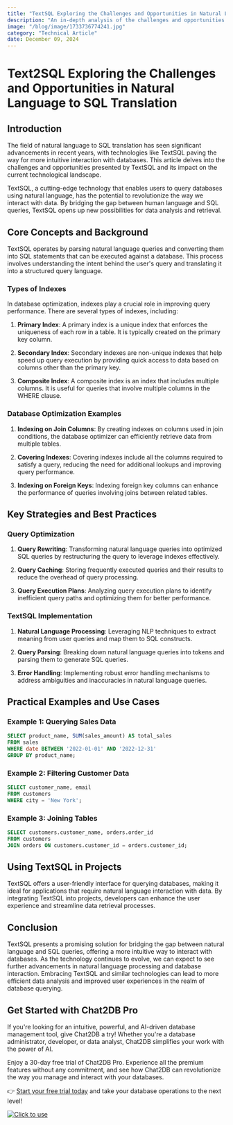 ```yaml
---
title: "TextSQL Exploring the Challenges and Opportunities in Natural Language to SQL Translation"
description: "An in-depth analysis of the challenges and opportunities in natural language to SQL translation, focusing on TextSQL technology."
image: "/blog/image/1733736774241.jpg"
category: "Technical Article"
date: December 09, 2024
---
```


# Text2SQL Exploring the Challenges and Opportunities in Natural Language to SQL Translation


<Authors date="December 09, 2024">
  <Author name="Aria Wells" link="https://chat2db.ai" />
</Authors>

## Introduction

The field of natural language to SQL translation has seen significant advancements in recent years, with technologies like TextSQL paving the way for more intuitive interaction with databases. This article delves into the challenges and opportunities presented by TextSQL and its impact on the current technological landscape.

TextSQL, a cutting-edge technology that enables users to query databases using natural language, has the potential to revolutionize the way we interact with data. By bridging the gap between human language and SQL queries, TextSQL opens up new possibilities for data analysis and retrieval.

## Core Concepts and Background

TextSQL operates by parsing natural language queries and converting them into SQL statements that can be executed against a database. This process involves understanding the intent behind the user's query and translating it into a structured query language.

### Types of Indexes

In database optimization, indexes play a crucial role in improving query performance. There are several types of indexes, including:

1. **Primary Index**: A primary index is a unique index that enforces the uniqueness of each row in a table. It is typically created on the primary key column.

2. **Secondary Index**: Secondary indexes are non-unique indexes that help speed up query execution by providing quick access to data based on columns other than the primary key.

3. **Composite Index**: A composite index is an index that includes multiple columns. It is useful for queries that involve multiple columns in the WHERE clause.

### Database Optimization Examples

1. **Indexing on Join Columns**: By creating indexes on columns used in join conditions, the database optimizer can efficiently retrieve data from multiple tables.

2. **Covering Indexes**: Covering indexes include all the columns required to satisfy a query, reducing the need for additional lookups and improving query performance.

3. **Indexing on Foreign Keys**: Indexing foreign key columns can enhance the performance of queries involving joins between related tables.

## Key Strategies and Best Practices

### Query Optimization

1. **Query Rewriting**: Transforming natural language queries into optimized SQL queries by restructuring the query to leverage indexes effectively.

2. **Query Caching**: Storing frequently executed queries and their results to reduce the overhead of query processing.

3. **Query Execution Plans**: Analyzing query execution plans to identify inefficient query paths and optimizing them for better performance.

### TextSQL Implementation

1. **Natural Language Processing**: Leveraging NLP techniques to extract meaning from user queries and map them to SQL constructs.

2. **Query Parsing**: Breaking down natural language queries into tokens and parsing them to generate SQL queries.

3. **Error Handling**: Implementing robust error handling mechanisms to address ambiguities and inaccuracies in natural language queries.

## Practical Examples and Use Cases

### Example 1: Querying Sales Data

```sql
SELECT product_name, SUM(sales_amount) AS total_sales
FROM sales
WHERE date BETWEEN '2022-01-01' AND '2022-12-31'
GROUP BY product_name;
```

### Example 2: Filtering Customer Data

```sql
SELECT customer_name, email
FROM customers
WHERE city = 'New York';
```

### Example 3: Joining Tables

```sql
SELECT customers.customer_name, orders.order_id
FROM customers
JOIN orders ON customers.customer_id = orders.customer_id;
```

## Using TextSQL in Projects

TextSQL offers a user-friendly interface for querying databases, making it ideal for applications that require natural language interaction with data. By integrating TextSQL into projects, developers can enhance the user experience and streamline data retrieval processes.

## Conclusion

TextSQL presents a promising solution for bridging the gap between natural language and SQL queries, offering a more intuitive way to interact with databases. As the technology continues to evolve, we can expect to see further advancements in natural language processing and database interaction. Embracing TextSQL and similar technologies can lead to more efficient data analysis and improved user experiences in the realm of database querying.

## Get Started with Chat2DB Pro

If you're looking for an intuitive, powerful, and AI-driven database management tool, give Chat2DB a try! Whether you're a database administrator, developer, or data analyst, Chat2DB simplifies your work with the power of AI.

Enjoy a 30-day free trial of Chat2DB Pro. Experience all the premium features without any commitment, and see how Chat2DB can revolutionize the way you manage and interact with your databases.

👉 [Start your free trial today](https://chat2db.ai/pricing) and take your database operations to the next level!


[![Click to use](/image/blog/bg/chat2db.jpg)](https://chat2db.ai/)
